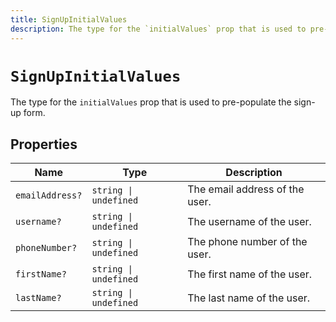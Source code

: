 ```yaml
---
title: SignUpInitialValues
description: The type for the `initialValues` prop that is used to pre-populate the sign-up form.
---
```


# `SignUpInitialValues`

The type for the `initialValues` prop that is used to pre-populate the sign-up form.

## Properties

| Name | Type | Description |
| - | - | - |
| `emailAddress?` | `string \| undefined` | The email address of the user. |
| `username?` | `string \| undefined` | The username of the user. |
| `phoneNumber?` | `string \| undefined` | The phone number of the user. |
| `firstName?` | `string \| undefined` | The first name of the user. |
| `lastName?` | `string \| undefined` | The last name of the user. |
